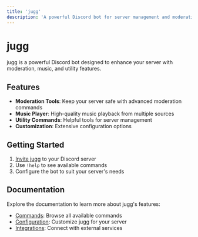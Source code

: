 ```yaml
---
title: 'jugg'
description: 'A powerful Discord bot for server management and moderation'
---
```


# jugg

jugg is a powerful Discord bot designed to enhance your server with moderation, music, and utility features.

## Features

- **Moderation Tools**: Keep your server safe with advanced moderation commands
- **Music Player**: High-quality music playback from multiple sources
- **Utility Commands**: Helpful tools for server management
- **Customization**: Extensive configuration options

## Getting Started

1. [Invite jugg](https://jugg.lol/invite) to your Discord server
2. Use `!help` to see available commands
3. Configure the bot to suit your server's needs

## Documentation

Explore the documentation to learn more about jugg's features:

- [Commands](/commands/protection): Browse all available commands
- [Configuration](/configuration): Customize jugg for your server
- [Integrations](/integrations): Connect with external services
